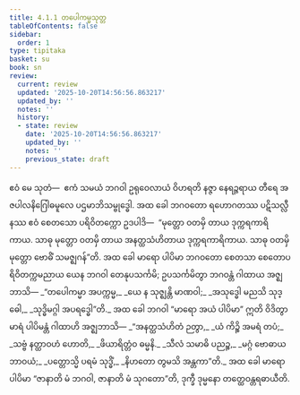 ```yaml
---
title: 4.1.1 တပေါကမ္မသုတ္တ
tableOfContents: false
sidebar:
  order: 1
type: tipitaka
basket: su
book: sn
review:
  current: review
  updated: '2025-10-20T14:56:56.863217'
  updated_by: ''
  notes: ''
  history:
  - state: review
    date: '2025-10-20T14:56:56.863217'
    updated_by: ''
    notes: ''
    previous_state: draft
---
```



<DynamicBreadcrumb />


<ReviewStatus review={frontmatter.review} showDetails={true} />

<HypothesisAnnotation frontmatter={frontmatter} />

<Division number="137" book="sn" e="ch" v="18" p="299">

<Paragraph number="769" book="sn">
ဧဝံ မေ သုတံ—  ဧကံ သမယံ ဘဂဝါ ဥရုဝေလာယံ ဝိဟရတိ နဇ္ဇာ နေရဉ္ဇရာယ တီရေ အဇပါလနိဂြေါဓမူလေ ပဌမာဘိသမ္ဗုဒ္ဓေါ. အထ ခေါ ဘဂဝတော ရဟောဂတဿ ပဋိသလ္လီနဿ ဧဝံ စေတသော ပရိဝိတက္ကော ဥဒပါဒိ—  “မုတ္တော ဝတမှိ တာယ ဒုက္ကရကာရိကာယ. သာဓု မုတ္တော ဝတမှိ တာယ အနတ္ထသံဟိတာယ ဒုက္ကရကာရိကာယ. သာဓု ဝတမှိ မုတ္တော ဗောဓိံ သမဇ္ဈဂန်”တိ.
</Paragraph>

<Paragraph number="770" book="sn">
အထ ခေါ မာရော ပါပိမာ ဘဂဝတော စေတသာ စေတောပရိဝိတက္ကမညာယ ယေန ဘဂဝါ တေနုပသင်္ကမိ; ဥပသင်္ကမိတွာ ဘဂဝန္တံ ဂါထာယ အဇ္ဈဘာသိ—
</Paragraph>

<Paragraph number="771" type="verses" book="sn">
_“တပေါကမ္မာ အပက္ကမ္မ,_  
_ယေ န သုဇ္ဈန္တိ မာဏဝါ;_  
_အသုဒ္ဓေါ မညသိ သုဒ္ဓေါ,_  
_သုဒ္ဓိမဂ္ဂါ အပရဒ္ဓေါ”တိ._  

</Paragraph>

<Paragraph number="772" book="sn">
အထ ခေါ ဘဂဝါ “မာရော အယံ ပါပိမာ” ဣတိ ဝိဒိတွာ မာရံ ပါပိမန္တံ ဂါထာဟိ အဇ္ဈဘာသိ—
</Paragraph>

<Paragraph number="773" type="verses" book="sn">
_“အနတ္ထသံဟိတံ ဉတွာ,_  
_ယံ ကိဉ္စိ အမရံ တပံ;_  
_သဗ္ဗံ နတ္ထာဝဟံ ဟောတိ,_  
_ဖိယာရိတ္တံဝ ဓမ္မနိ._  

</Paragraph>

<Paragraph number="774" type="verses" book="sn">
_သီလံ သမာဓိ ပညဉ္စ,_  
_မဂ္ဂံ ဗောဓာယ ဘာဝယံ;_  
_ပတ္တောသ္မိ ပရမံ သုဒ္ဓိံ,_  
_နိဟတော တွမသိ အန္တကာ”တိ._  

</Paragraph>

<Paragraph number="775" book="sn">
အထ ခေါ မာရော ပါပိမာ “ဇာနာတိ မံ ဘဂဝါ, ဇာနာတိ မံ သုဂတော”တိ, ဒုက္ခီ ဒုမ္မနော တတ္ထေဝန္တရဓာယီတိ.
</Paragraph>
</Division>